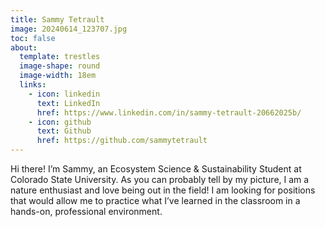 ```yaml
---
title: Sammy Tetrault
image: 20240614_123707.jpg
toc: false
about:
  template: trestles
  image-shape: round
  image-width: 18em
  links: 
    - icon: linkedin
      text: LinkedIn
      href: https://www.linkedin.com/in/sammy-tetrault-20662025b/
    - icon: github
      text: Github
      href: https://github.com/sammytetrault
---
```


Hi there! I'm Sammy, an Ecosystem Science & Sustainability Student at Colorado State University. As you can probably tell by my picture, I am a nature enthusiast and love being out in the field! I am looking for positions that would allow me to practice what I've learned in the classroom in a hands-on, professional environment.

```r
```
